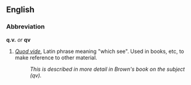 ==English==
===Abbreviation===
'''q.v.''' ''or'' '''qv'''

#''[[Quod vide]]'', Latin phrase meaning "which see".  Used in books, etc, to make reference to other material.
#:''This is described in more detail in Brown's book on the subject (qv).''